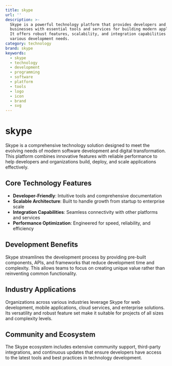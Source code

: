 ```yaml
---
title: skype
url: ''
description: >-
  Skype is a powerful technology platform that provides developers and
  businesses with essential tools and services for building modern applications.
  It offers robust features, scalability, and integration capabilities for
  various development needs.
category: technology
brand: skype
keywords:
  - skype
  - technology
  - development
  - programming
  - software
  - platform
  - tools
  - logo
  - icon
  - brand
  - svg
---
```


# skype

Skype is a comprehensive technology solution designed to meet the evolving needs of modern software development and digital transformation. This platform combines innovative features with reliable performance to help developers and organizations build, deploy, and scale applications effectively.

## Core Technology Features

- **Developer-Friendly**: Intuitive tools and comprehensive documentation
- **Scalable Architecture**: Built to handle growth from startup to enterprise scale
- **Integration Capabilities**: Seamless connectivity with other platforms and services
- **Performance Optimization**: Engineered for speed, reliability, and efficiency

## Development Benefits

Skype streamlines the development process by providing pre-built components, APIs, and frameworks that reduce development time and complexity. This allows teams to focus on creating unique value rather than reinventing common functionality.

## Industry Applications

Organizations across various industries leverage Skype for web development, mobile applications, cloud services, and enterprise solutions. Its versatility and robust feature set make it suitable for projects of all sizes and complexity levels.

## Community and Ecosystem

The Skype ecosystem includes extensive community support, third-party integrations, and continuous updates that ensure developers have access to the latest tools and best practices in technology development.
